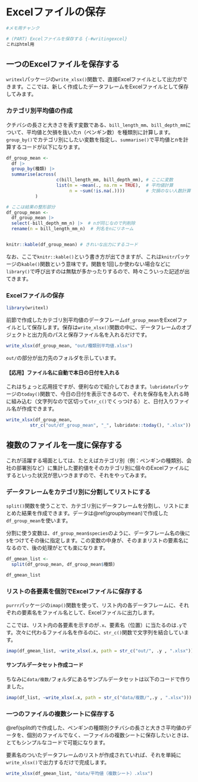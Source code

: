 # Excelファイルの保存 {#writeexcel}


```r
#メモ用チャンク

# (PART) Excelファイルを保存する {-#writingexcel}
これはhtml用

```

## 一つのExcelファイルを保存する {#writeoneexcel}

`writexl`パッケージの`write_xlsx()`関数で、直接Excelファイルとして出力ができます。ここでは、新しく作成したデータフレームをExcelファイルとして保存してみます。


### カテゴリ別平均値の作成 {#groupbymean}

クチバシの長さと大きさを表す変数である、`bill_length_mm`、`bill_depth_mm`について、平均値と欠損を抜いたn（ペンギン数）を種類別に計算します。`group_by()`でカテゴリ別にしたい変数を指定し、`summarise()`で平均値とnを計算するコードが以下になります。

```r
df_group_mean <- 
  df |> 
  group_by(種類) |> 
  summarise(across(
                   c(bill_length_mm, bill_depth_mm), # ここに変数
                   list(m = ~mean(., na.rm = TRUE),  # 平均値計算
                        n = ~sum(!is.na(.))))        # 欠損のない人数計算
           )

# ここは結果の整形部分
df_group_mean <- 
  df_group_mean |>  
  select(-bill_depth_mm_n) |>  # nが同じなので列削除
  rename(n = bill_length_mm_n)  # 列名をnにリネーム


knitr::kable(df_group_mean) # きれいな出力にするコード
```

なお、ここで`knitr::kable()`という書き方が出てきますが、これは`knitr`パッケージの`kable()`関数という意味です。関数を1回しか使わない場合などに`library()`で呼び出すのは無駄が多かったりするので、時々こういった記述が出てきます。

### Excelファイルの保存
```r
library(writexl)
```
前節で作成したカテゴリ別平均値のデータフレーム`df_group_mean`をExcelファイルとして保存します。保存は`write_xlsx()`関数の中に、データフレームのオブジェクトと出力先のパスと保存ファイル名を入れるだけです。

```r
write_xlsx(df_group_mean, "out/種類別平均値.xlsx")
```

`out/`の部分が出力先のフォルダを示しています。

#### 【応用】ファイル名に自動で本日の日付を入れる

これはちょっと応用技ですが、便利なので紹介しておきます。`lubridate`パッケージの`today()`関数で、今日の日付を表示できるので、それを保存名を入れる時に組み込む（文字列なので区切って`str_c()`でくっつける）と、日付入りファイル名が作成できます。

```r
write_xlsx(df_group_mean, 
         str_c("out/df_group_mean", "_", lubridate::today(), ".xlsx"))
```


## 複数のファイルを一度に保存する {#writeseveralexcel}

これが活躍する場面としては、たとえばカテゴリ別（例：ペンギンの種類別、会社の部署別など）に集計した要約値をそのカテゴリ別に個々のExcelファイルにするといった状況が思いつきますので、それをやってみます。


### データフレームをカテゴリ別に分割してリストにする {#splitdf}

`split()`関数を使うことで、カテゴリ別にデータフレームを分割し、リストにまとめた結果を作成できます。データは\@ref(groupbymean)で作成した`df_group_mean`を使います。

分割に使う変数は、`df_group_mean$species`のように、データフレーム名の後に`$`をつけてその後に指定します。この変数の中身が、そのままリストの要素名になるので、後の処理がとても楽になります。


```r
df_gmean_list <- 
  split(df_group_mean, df_group_mean$種類)

df_gmean_list
```

### リストの各要素を個別でExcelファイルに保存する

`purrr`パッケージの`imap()`関数を使って、リスト内の各データフレームに、それぞれの要素名をファイル名として、Excelファイルに出力します。

ここでは、リスト内の各要素を示すのが`.x`、要素名（位置）に当たるのは`.y`です。次々に代わるファイル名を作るのに、`str_c()`関数で文字列を結合しています。

```r
imap(df_gmean_list, ~write_xlsx(.x, path = str_c("out/", .y , ".xlsx")))
```

#### サンプルデータセット作成コード

ちなみに`data/複数/`フォルダにあるサンプルデータセットは以下のコードで作りました。

```r
imap(df_list, ~write_xlsx(.x, path = str_c("data/複数/",.y , ".xlsx")))
```


### 一つのファイルの複数シートに保存する

\@ref(splitdf)で作成した、ペンギンの種類別クチバシの長さと大きさ平均値のデータを、個別のファイルでなく、一ファイルの複数シートに保存したいときは、とてもシンプルなコードで可能になります。

要素名のついたデータフレームのリストが作成されていれば、それを単純に`write_xlsx()`で出力するだけで完成します。

```r
write_xlsx(df_gmean_list, "data/平均値（複数シート）.xlsx")
```

